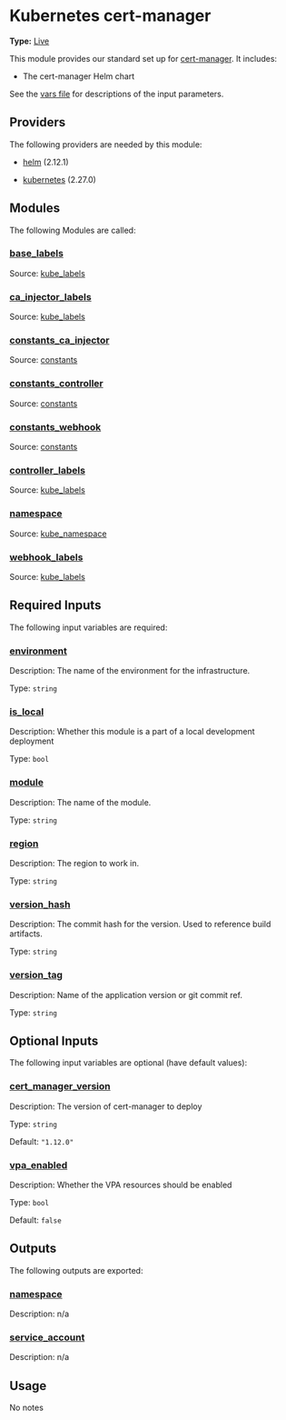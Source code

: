 # Kubernetes cert-manager

**Type:** [Live](./overview)

This module provides our standard set up for [cert-manager](https://cert-manager.io/). It includes:

- The cert-manager Helm chart

See the [vars file](./vars.tf) for descriptions of the input parameters.

## Providers

The following providers are needed by this module:

-  [helm](https://registry.terraform.io/providers/hashicorp/helm/2.12.1/docs) (2.12.1)

-  [kubernetes](https://registry.terraform.io/providers/hashicorp/kubernetes/2.27.0/docs) (2.27.0)

## Modules

The following Modules are called:

### <a name="module_base_labels"></a> [base\_labels](#module\_base\_labels)

Source: [kube_labels](./kube_labels)


### <a name="module_ca_injector_labels"></a> [ca\_injector\_labels](#module\_ca\_injector\_labels)

Source: [kube_labels](./kube_labels)


### <a name="module_constants_ca_injector"></a> [constants\_ca\_injector](#module\_constants\_ca\_injector)

Source: [constants](./constants)


### <a name="module_constants_controller"></a> [constants\_controller](#module\_constants\_controller)

Source: [constants](./constants)


### <a name="module_constants_webhook"></a> [constants\_webhook](#module\_constants\_webhook)

Source: [constants](./constants)


### <a name="module_controller_labels"></a> [controller\_labels](#module\_controller\_labels)

Source: [kube_labels](./kube_labels)


### <a name="module_namespace"></a> [namespace](#module\_namespace)

Source: [kube_namespace](./kube_namespace)


### <a name="module_webhook_labels"></a> [webhook\_labels](#module\_webhook\_labels)

Source: [kube_labels](./kube_labels)


## Required Inputs

The following input variables are required:

### <a name="input_environment"></a> [environment](#input\_environment)

Description: The name of the environment for the infrastructure.

Type: `string`

### <a name="input_is_local"></a> [is\_local](#input\_is\_local)

Description: Whether this module is a part of a local development deployment

Type: `bool`

### <a name="input_module"></a> [module](#input\_module)

Description: The name of the module.

Type: `string`

### <a name="input_region"></a> [region](#input\_region)

Description: The region to work in.

Type: `string`

### <a name="input_version_hash"></a> [version\_hash](#input\_version\_hash)

Description: The commit hash for the version. Used to reference build artifacts.

Type: `string`

### <a name="input_version_tag"></a> [version\_tag](#input\_version\_tag)

Description: Name of the application version or git commit ref.

Type: `string`

## Optional Inputs

The following input variables are optional (have default values):

### <a name="input_cert_manager_version"></a> [cert\_manager\_version](#input\_cert\_manager\_version)

Description: The version of cert-manager to deploy

Type: `string`

Default: `"1.12.0"`

### <a name="input_vpa_enabled"></a> [vpa\_enabled](#input\_vpa\_enabled)

Description: Whether the VPA resources should be enabled

Type: `bool`

Default: `false`

## Outputs

The following outputs are exported:

### <a name="output_namespace"></a> [namespace](#output\_namespace)

Description: n/a

### <a name="output_service_account"></a> [service\_account](#output\_service\_account)

Description: n/a

## Usage

No notes
